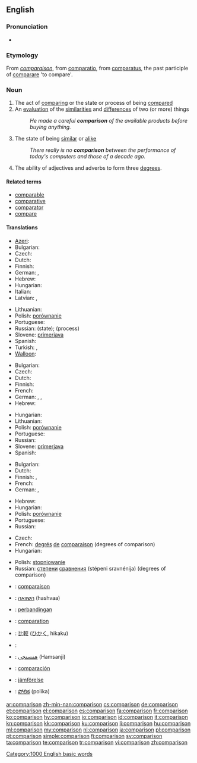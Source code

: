 ==English==
{{wikipedia|dab=comparison}}

===Pronunciation===
* {{audio|en-us-comparison.ogg|Audio (US)}}

===Etymology===
From {{etyl|fro}} ''[[comparaison]]'', from {{etyl|la}} [[comparatio]], from [[comparatus]], the past participle of [[comparare]] 'to compare'.

===Noun===
{{en-noun}}

# The act of [[comparing]] or the state or process of being [[compared]]
# An [[evaluation]] of the [[similarities]] and [[difference]]s of two (or more) things
#: ''He made a careful '''comparison''' of the available products before buying anything.''
# The state of being [[similar]] or [[alike]]
#: ''There really is no '''comparison''' between the performance of today's computers and those of a decade ago.''
# {{grammar}} The ability of adjectives and adverbs to form three [[degree]]s.

====Related terms====
* [[comparable]]
* [[comparative]]
* [[comparator]]
* [[compare]]

====Translations====
{{trans-top|act of comparing or the state of being compared}}
* [[Azeri]]: {{t-|az|müqayisə|xs=Azeri}}
* Bulgarian: {{t+|bg|сравнение|n}}
* Czech: {{t-|cs|porovnání|n}}
* Dutch: {{t+|nl|vergelijking|f}}
* Finnish: {{t-|fi|vertailu}}
* German: {{t+|de|Vergleich|m}}, {{t+|de|Komparation|f}}
* Hebrew: {{t+|he|השוואה|f|tr=hashva'á}}
* Hungarian: {{t+|hu|összehasonlítás}}
* Italian: {{t-|it|comparazione}}
* Latvian: {{t|lv| salīdzināšana|f}}, {{t|lv|salīdzinājums|m}}
{{trans-mid}}
* Lithuanian: {{t|lt|lyginimas|m}}
* Polish: [[porównanie]] {{n}}
* Portuguese: {{t+|pt|comparação|f}}
* Russian: {{t+|ru|сравнение|n|tr=sravnénije}} (state); {{t+|ru|сравнивание|n|tr=srávnivanije}} (process)
* Slovene: [[primerjava]] {{f}}
* Spanish: {{t+|es|comparación|f}}
* Turkish: {{t|tr|karşılaştırma}},  {{t|tr|mukayese}}
* [[Walloon]]: {{t|wa|rimetaedje|xs=Walloon}}
{{trans-bottom}}

{{trans-top|evaluation of the similarities and differences of two (or more) things}}
* Bulgarian: {{t+|bg|сравнение|n}}
* Czech: {{t-|cs|porovnání|n}}
* Dutch: {{t+|nl|vergelijking|f}}
* Finnish: {{t-|fi|vertailu}}
* French: {{t+|fr|comparaison|f}}
* German: {{t+|de|Vergleich|m}}, {{t+|de|Abgleich|m}}, {{t+|de|Gegenüberstellung|f}}
* Hebrew: {{t+|he|השוואה|tr=hashva'á}}
{{trans-mid}}
* Hungarian: {{t+|hu|összehasonlítás}}
* Lithuanian: {{t|lt|palyginimas|m}}
* Polish: [[porównanie]] {{n}}
* Portuguese: {{t+|pt|comparação|f}}
* Russian: {{t+|ru|сравнение|n|tr=sravnénije}}
* Slovene: [[primerjava]] {{f}}
* Spanish: {{t+|es|comparación|f}}
{{trans-bottom}}

{{trans-top|state of being similar or alike}}
* Bulgarian: {{t|bg|сходство|n}}
* Dutch: {{t+|nl|gelijkenis}}
* Finnish: {{t-|fi|samanlaisuus}}, {{t-|fi|samankaltaisuus}}
* French: {{t+|fr|comparaison|f}}
* German: {{t+|de|Abgleich|m}},  {{t|de|Vergleichbarkeit|f}}
{{trans-mid}}
* Hebrew: {{t+|he|השוואה|f|tr=hashva'á}}
* Hungarian: {{t+|hu|hasonlóság}}
* Polish: [[porównanie]] {{n}}
* Portuguese: {{t+|pt|comparação|f}}
* Russian: {{t+|ru|сравнение|n|tr=sravnénije}}
{{trans-bottom}}

{{trans-top|ability of adjectives and adverbs to form three degrees}}
* Czech: {{t-|cs|stupňování|n}}
* French: [[degré|degrés]] [[de]] [[comparaison]] (degrees of comparison)
* Hungarian: {{t-|hu|fokozás}}
{{trans-mid}}
* Polish: [[stopniowanie]] {{n}}
* Russian: [[степень|степени]] [[сравнение|сравнения]] (stépeni sravnénija) (degrees of comparison)
{{trans-bottom}}

{{checktrans-top}}
* {{ttbc|fr}}: [[comparaison]] {{f}}
* {{ttbc|Hebrew}}: [[השוואה]] (hashvaa) {{f}}
* {{ttbc|Indonesian}}: [[banding|perbandingan]]
* {{ttbc|Interlingua}}: [[comparation]]
* {{ttbc|Japanese}}: [[比較]] ([[ひかく]], hikaku)
{{trans-mid}}
* {{ttbc|Kurdish}}: {{ku-Arab|[[به‌راورد]]}}
* {{ttbc|Persian}}: [[همسنجی]] (Hamsanji)
* {{ttbc|es}}: [[comparación]] {{f}}
* {{ttbc|Swedish}}: [[jämförelse]]
* {{ttbc|Telugu}}: [[పోలిక]] (polika)
{{trans-bottom}}

[[Category:1000 English basic words]]

[[ar:comparison]]
[[zh-min-nan:comparison]]
[[cs:comparison]]
[[de:comparison]]
[[et:comparison]]
[[el:comparison]]
[[es:comparison]]
[[fa:comparison]]
[[fr:comparison]]
[[ko:comparison]]
[[hy:comparison]]
[[io:comparison]]
[[id:comparison]]
[[it:comparison]]
[[kn:comparison]]
[[kk:comparison]]
[[ku:comparison]]
[[li:comparison]]
[[hu:comparison]]
[[ml:comparison]]
[[my:comparison]]
[[nl:comparison]]
[[ja:comparison]]
[[pl:comparison]]
[[pt:comparison]]
[[simple:comparison]]
[[fi:comparison]]
[[sv:comparison]]
[[ta:comparison]]
[[te:comparison]]
[[tr:comparison]]
[[vi:comparison]]
[[zh:comparison]]